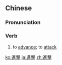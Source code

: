 {{also|進撃}}
==Chinese==
{{zh-forms|s=进击}}

===Pronunciation===
{{zh-pron
|m=jìn击
|c=zeon3 gik1
|cat=v
}}

===Verb===
{{zh-verb}}

# to [[advance]]; to [[attack]]

[[ko:進擊]]
[[ja:進擊]]
[[zh:進擊]]